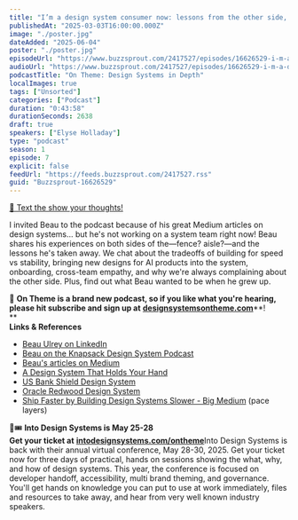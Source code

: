 ```yaml
---
title: "I’m a design system consumer now: lessons from the other side, with Beau Ulrey — #07"
publishedAt: "2025-03-03T16:00:00.000Z"
image: "./poster.jpg"
dateAdded: "2025-06-04"
poster: "./poster.jpg"
episodeUrl: "https://www.buzzsprout.com/2417527/episodes/16626529-i-m-a-design-system-consumer-now-lessons-from-the-other-side-with-beau-ulrey-07.mp3"
audioUrl: "https://www.buzzsprout.com/2417527/episodes/16626529-i-m-a-design-system-consumer-now-lessons-from-the-other-side-with-beau-ulrey-07.mp3"
podcastTitle: "On Theme: Design Systems in Depth"
localImages: true
tags: ["Unsorted"]
categories: ["Podcast"]
duration: "0:43:58"
durationSeconds: 2638
draft: true
speakers: ["Elyse Holladay"]
type: "podcast"
season: 1
episode: 7
explicit: false
feedUrl: "https://feeds.buzzsprout.com/2417527.rss"
guid: "Buzzsprout-16626529"
---
```

[📲 Text the show your thoughts!](https://www.buzzsprout.com/twilio/text_messages/2417527/open_sms)

I invited Beau to the podcast because of his great Medium articles on design systems... but he's not working on a system team right now! Beau shares his experiences on both sides of the—fence? aisle?—and the lessons he's taken away. We chat about the tradeoffs of building for speed vs stability, bringing new designs for AI products into the system, onboarding, cross-team empathy, and why we're always complaining about the other side. Plus, find out what Beau wanted to be when he grew up.

💖 **On Theme is a brand new podcast, so if you like what you're hearing, please hit subscribe and sign up at** [**designsystemsontheme.com**](http://designsystemsontheme.com/)**!  
**  
**Links & References**

-   [Beau Ulrey on LinkedIn](https://www.linkedin.com/in/beauulrey/)
-   [Beau on the Knapsack Design System Podcast](https://www.knapsack.cloud/blog/beau-ulrey-on-building-trust-through-design-systems)
-   [Beau's articles on Medium](https://beauulrey.medium.com/)
-   [A Design System That Holds Your Hand](https://www.designsystemsforfigma.com/blog/a-design-system-that-holds-your-hand)
-   [US Bank Shield Design System](https://www.linkedin.com/posts/beauulrey_designsystems-components-documentation-activity-7087565603753897985-08Zs/)
-   [Oracle Redwood Design System](https://redwood.oracle.com/)
-   [Ship Faster by Building Design Systems Slower - Big Medium](https://bigmedium.com/ideas/design-system-pace-layers-slow-fast.html) (pace layers)

🎨🎟️ **Into Design Systems is May 25-28  
Get your ticket at** [**intodesignsystems.com/ontheme**](http://intodesignsystems.com/ontheme)Into Design Systems is back with their annual virtual conference, May 28-30, 2025. Get your ticket now for three days of practical, hands on sessions showing the what, why, and how of design systems. This year, the conference is focused on developer handoff, accessibility, multi brand theming, and governance. You'll get hands on knowledge you can put to use at work immediately, files and resources to take away, and hear from very well known industry speakers.
